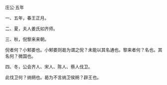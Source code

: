 

庄公·五年

一、五年，春王正月。

二、夏，夫人姜氏如齐师。

三、秋，倪黎来来朝。

倪者何？小邾娄也。小邾娄则曷为谓之倪？未能以其名通也。黎来者何？名也。其名何？微国也。

四、冬，公会齐人、宋人、陈人、蔡人伐卫。

此伐卫何？纳朔也。曷为不言纳卫侯朔？辟王也。

